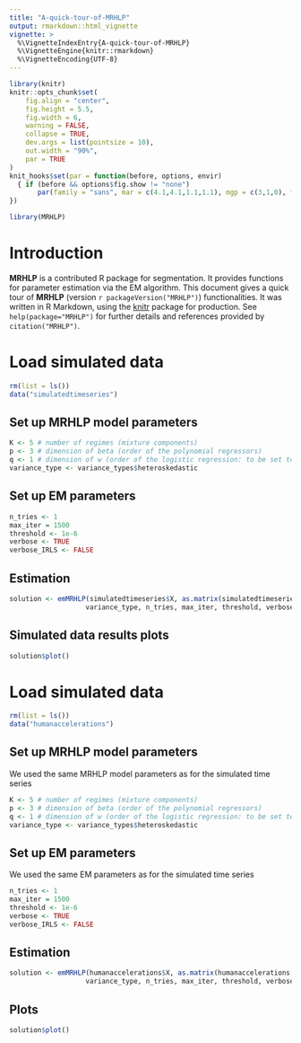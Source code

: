 ```yaml
---
title: "A-quick-tour-of-MRHLP"
output: rmarkdown::html_vignette
vignette: >
  %\VignetteIndexEntry{A-quick-tour-of-MRHLP}
  %\VignetteEngine{knitr::rmarkdown}
  %\VignetteEncoding{UTF-8}
---
```


```r
library(knitr)
knitr::opts_chunk$set(
	fig.align = "center",
	fig.height = 5.5,
	fig.width = 6,
	warning = FALSE,
	collapse = TRUE,
	dev.args = list(pointsize = 10),
	out.width = "90%",
	par = TRUE
)
knit_hooks$set(par = function(before, options, envir)
  { if (before && options$fig.show != "none") 
       par(family = "sans", mar = c(4.1,4.1,1.1,1.1), mgp = c(3,1,0), tcl = -0.5)
})
```

```r
library(MRHLP)
```

# Introduction

**MRHLP** is a contributed R package for segmentation. It provides functions for parameter estimation via the EM algorithm. This document gives a quick tour of **MRHLP** (version `r packageVersion("MRHLP")`) functionalities. It was written in R Markdown, using the [knitr](https://cran.r-project.org/package=knitr) package for production. 
See `help(package="MRHLP")` for further details and references provided by `citation("MRHLP")`.

# Load simulated data

```r
rm(list = ls())
data("simulatedtimeseries")
```

## Set up MRHLP model parameters

```r
K <- 5 # number of regimes (mixture components)
p <- 3 # dimension of beta (order of the polynomial regressors)
q <- 1 # dimension of w (order of the logistic regression: to be set to 1 for segmentation)
variance_type <- variance_types$heteroskedastic
```

## Set up EM parameters

```r
n_tries <- 1
max_iter = 1500
threshold <- 1e-6
verbose <- TRUE
verbose_IRLS <- FALSE
```


## Estimation

```r
solution <- emMRHLP(simulatedtimeseries$X, as.matrix(simulatedtimeseries[,2:4]),  K, p, q, 
                   variance_type, n_tries, max_iter, threshold, verbose, verbose_IRLS)
```


## Simulated data results plots

```r
solution$plot()
```




# Load simulated data

```r
rm(list = ls())
data("humanaccelerations")
```

## Set up MRHLP model parameters
We used the same MRHLP model parameters as for the simulated time series

```r
K <- 5 # number of regimes (mixture components)
p <- 3 # dimension of beta (order of the polynomial regressors)
q <- 1 # dimension of w (order of the logistic regression: to be set to 1 for segmentation)
variance_type <- variance_types$heteroskedastic
```

## Set up EM parameters
We used the same EM parameters as for the simulated time series

```r
n_tries <- 1
max_iter = 1500
threshold <- 1e-6
verbose <- TRUE
verbose_IRLS <- FALSE
```


## Estimation

```r
solution <- emMRHLP(humanaccelerations$X, as.matrix(humanaccelerations[,2:4]),  K, p, q, 
                   variance_type, n_tries, max_iter, threshold, verbose, verbose_IRLS)
```


## Plots

```r
solution$plot()
```



